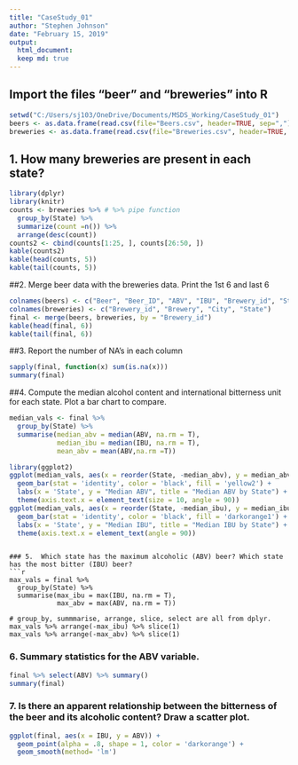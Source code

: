```yaml
---
title: "CaseStudy_01"
author: "Stephen Johnson"
date: "February 15, 2019"
output: 
  html_document:
  keep md: true
---
```


## Import the files "beer" and "breweries" into R
```R
setwd("C:/Users/sj103/OneDrive/Documents/MSDS_Working/CaseStudy_01")
beers <- as.data.frame(read.csv(file="Beers.csv", header=TRUE, sep=","))
breweries <- as.data.frame(read.csv(file="Breweries.csv", header=TRUE, sep=","))
```

## 1. How many breweries are present in each state?
```R
library(dplyr)
library(knitr)
counts <- breweries %>% # %>% pipe function
  group_by(State) %>%
  summarize(count =n()) %>%
  arrange(desc(count))
counts2 <- cbind(counts[1:25, ], counts[26:50, ])
kable(counts2)
kable(head(counts, 5))
kable(tail(counts, 5))
```


##2. Merge beer data with the breweries data. Print the 1st 6 and last 6
```R
colnames(beers) <- c("Beer", "Beer_ID", "ABV", "IBU", "Brewery_id", "Style", "Ounces")
colnames(breweries) <- c("Brewery_id", "Brewery", "City", "State")
final <- merge(beers, breweries, by = "Brewery_id")
kable(head(final, 6))
kable(tail(final, 6))
```

##3. Report the number of NA's in each column
```R
sapply(final, function(x) sum(is.na(x)))
summary(final)
```

##4. Compute the median alcohol content and international bitterness unit for each state. Plot a bar chart to compare.
```R
median_vals <- final %>%
  group_by(State) %>% 
  summarise(median_abv = median(ABV, na.rm = T),
            median_ibu = median(IBU, na.rm = T),
            mean_abv = mean(ABV,na.rm =T))

library(ggplot2)
ggplot(median_vals, aes(x = reorder(State, -median_abv), y = median_abv)) + 
  geom_bar(stat = 'identity', color = 'black', fill = 'yellow2') + 
  labs(x = 'State', y = "Median ABV", title = "Median ABV by State") + 
  theme(axis.text.x = element_text(size = 10, angle = 90))
ggplot(median_vals, aes(x = reorder(State, -median_ibu), y = median_ibu)) +
  geom_bar(stat = 'identity', color = 'black', fill = 'darkorange1') +
  labs(x = 'State', y = "Median IBU", title = "Median IBU by State") +
  theme(axis.text.x = element_text(angle = 90))
  ```
```

### 5.	Which state has the maximum alcoholic (ABV) beer? Which state has the most bitter (IBU) beer?
```r
max_vals = final %>% 
  group_by(State) %>% 
  summarise(max_ibu = max(IBU, na.rm = T),
            max_abv = max(ABV, na.rm = T))

# group_by, summmarise, arrange, slice, select are all from dplyr. 
max_vals %>% arrange(-max_ibu) %>% slice(1)
max_vals %>% arrange(-max_abv) %>% slice(1)

```

### 6.	Summary statistics for the ABV variable.
```r
final %>% select(ABV) %>% summary()
summary(final)
```

### 7.	Is there an apparent relationship between the bitterness of the beer and its alcoholic content? Draw a scatter plot.
```r
ggplot(final, aes(x = IBU, y = ABV)) +
  geom_point(alpha = .8, shape = 1, color = 'darkorange') + 
  geom_smooth(method= 'lm')

```
